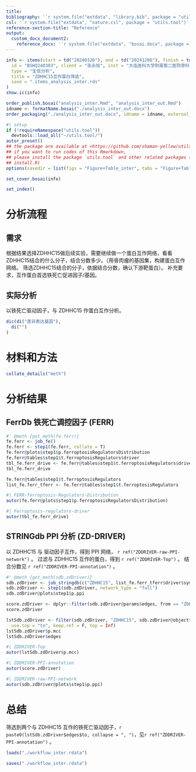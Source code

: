 ```yaml
---
title: 
bibliography: '`r system.file("extdata", "library.bib", package = "utils.tool")`'
csl: '`r system.file("extdata", "nature.csl", package = "utils.tool")`'
reference-section-title: "Reference"
output:
  custom_docx_document2:
    reference_docx: '`r system.file("extdata", "bosai.docx", package = "utils.tool")`'
---
```



```r
info <- items(start = td("20240326"), end = td("20241206"), finish = td("20241204"),
  id = "BSHQ240303", client = "张永旭", inst = "大连医科大学附属第二医院骨科",
  type = "生信分析",
  title = "ZDHHC15互作蛋白筛选",
  save = ".items_analysis_inter.rds"
)
show.ic(info)

order_publish.bosai("analysis_inter.Rmd", "analysis_inter_out.Rmd")
idname <- formatName.bosai("./analysis_inter_out.docx")
order_packaging("./analysis_inter_out.docx", idname = idname, external_file = NULL)
```

```r
#| setup
if (!requireNamespace("utils.tool"))
  devtools::load_all("~/utils.tool/")
autor_preset()
## the package are available at <https://github.com/shaman-yellow/utils.tool>
## if you want to run codes of this Rmarkdown,
## please install the package `utils.tool` and other related packages (run
## install.R)
options(savedir = list(figs = "Figure+Table_inter", tabs = "Figure+Table_inter"))
```

```r
set_cover.bosai(info)
```

```r
set_index()
```

# 分析流程 {#abstract}

## 需求

根据结果选择ZDHHC15做后续实验，需要继续做一个蛋白互作网络，看看ZDHHC15结合的什么分子，结合分数多少。（用骨肉瘤的基因集，构建蛋白互作网络。 筛选ZDHHC15结合的分子，依据结合分数，确认下游靶蛋白）。
补充要求，互作蛋白首选铁死亡促进因子/基因。

## 实际分析

以铁死亡驱动因子，与 ZDHHC15 作蛋白互作分析。

```r
dic(di("差异表达基因"),
  di("")
)

```

# 材料和方法 {#introduction}

```r
collate_details("meth")
```

# 分析结果 {#workflow}

## FerrDb 铁死亡调控因子 (FERR)

```r
#' @meth {get_meth(fe.ferr)}
fe.ferr <- job_fe()
fe.ferr <- step1(fe.ferr, collate = T)
fe.ferr@plots$step1$p.ferroptosisRegulatorsDistribution
fe.ferr@tables$step1$t.ferroptosisRegulators$driver
tbl_fe.ferr_drive <- fe.ferr@tables$step1$t.ferroptosisRegulators$driver
tbl_fe.ferr_drive

fe.ferr@tables$step1$t.ferroptosisRegulators
list_fe.ferr_tferr <- fe.ferr@tables$step1$t.ferroptosisRegulators

```


```r
#| FERR-ferroptosis-Regulators-Distribution
autor(fe.ferr@plots$step1$p.ferroptosisRegulatorsDistribution)
```


```r
#| Ferroptosis-regulators-driver
autor(tbl_fe.ferr_drive)
```

## STRINGdb PPI 分析 (ZD-DRIVER)

以 ZDHHC15 与 驱动因子互作，得到 PPI 网络， `r ref("ZDDRIVER-raw-PPI-network")` 。
过滤与 ZDHHC15 互作的蛋白，得到 `r ref("ZDDRIVER-Top")` 。
结合分数见 `r ref("ZDDRIVER-PPI-annotation")` 。

```r
#' @meth {get_meth(sdb.zdDriver)}
sdb.zdDriver <- job_stringdb(c("ZDHHC15", list_fe.ferr_tferr$driver$symbol))
sdb.zdDriver <- step1(sdb.zdDriver, network_type = "full")
sdb.zdDriver@plots$step1$p.ppi

score.zdDriver <- dplyr::filter(sdb.zdDriver@params$edges, from == "ZDHHC15" | to == "ZDHHC15")
score.zdDriver

lstSdb.zdDriver <- filter(sdb.zdDriver, "ZDHHC15", sdb.zdDriver@object$Symbol,
  use.top = "to", keep.ref = F, top = Inf)
lstSdb.zdDriver$p.mcc
lstSdb.zdDriver$edges

```


```r
#| ZDDRIVER-Top
autor(lstSdb.zdDriver$p.mcc)
```


```r
#| ZDDRIVER-PPI-annotation
autor(score.zdDriver)
```


```r
#| ZDDRIVER-raw-PPI-network
autor(sdb.zdDriver@plots$step1$p.ppi)
```

# 总结 {#conclusion}

筛选到两个与 ZDHHC15 互作的铁死亡驱动因子，`r paste0(lstSdb.zdDriver$edges$to, collapse = ", ")`，见`r ref("ZDDRIVER-PPI-annotation")` 。

```r
loads("./workflow_inter.rdata")

saves("./workflow_inter.rdata")
```

